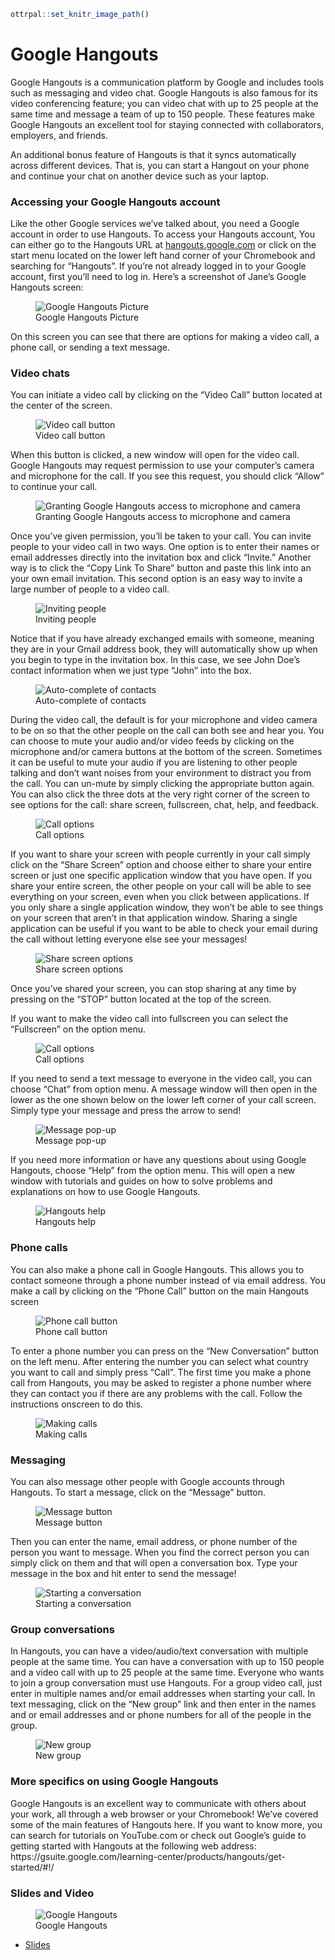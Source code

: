 ```r
ottrpal::set_knitr_image_path()
```
# Google Hangouts

Google Hangouts is a communication platform by Google and includes tools such as messaging and video chat.  Google Hangouts is also famous for its video conferencing feature; you can video chat with up to 25 people at the same time and message a team of up to 150 people. These features make Google Hangouts an excellent tool for staying connected with collaborators, employers, and friends.

An additional bonus feature of Hangouts is that it syncs automatically across different devices.  That is, you can start a Hangout on your phone and continue your chat on another device such as your laptop.

### Accessing your Google Hangouts account

Like the other Google services we've talked about, you need a Google account in order to use Hangouts. To access your Hangouts account, You can either go to the Hangouts URL at [hangouts.google.com](https://hangouts.google.com) or click on the start menu located on the lower left hand corner of your Chromebook and searching for "Hangouts".  If you're not already logged in to your Google account, first you'll need to log in. Here's a screenshot of Jane's Google Hangouts screen:


![Google Hangouts Picture](https://docs.google.com/presentation/d/14u2fp3D2t-umKnFOSfIxyDwfjIDMKJ9cBtqYUh_E93o/export/png?id=14u2fp3D2t-umKnFOSfIxyDwfjIDMKJ9cBtqYUh_E93o&pageid=g350281495f_0_0)

On this screen you can see that there are options for making a video call, a phone call, or sending a text message.

### Video chats

You can initiate a video call by clicking on the "Video Call" button located at the center of the screen.


![Video call button](https://docs.google.com/presentation/d/14u2fp3D2t-umKnFOSfIxyDwfjIDMKJ9cBtqYUh_E93o/export/png?id=14u2fp3D2t-umKnFOSfIxyDwfjIDMKJ9cBtqYUh_E93o&pageid=g37d79d2dad_0_5)

When this button is clicked, a new window will open for the video call.  Google Hangouts may request permission to use your computer's camera and microphone for the call.  If you see this request, you should click "Allow" to continue your call.   


![Granting Google Hangouts access to microphone and camera](https://docs.google.com/presentation/d/14u2fp3D2t-umKnFOSfIxyDwfjIDMKJ9cBtqYUh_E93o/export/png?id=14u2fp3D2t-umKnFOSfIxyDwfjIDMKJ9cBtqYUh_E93o&pageid=g37d79d2dad_0_13)

Once you've given permission, you'll be taken to your call.  You can invite people to your video call in two ways.  One option is to enter their names or email addresses directly into the invitation box and click "Invite."  Another way is to click the "Copy Link To Share" button and paste this link into an your own email invitation.  This second option is an easy way to invite a large number of people to a video call.


![Inviting people](https://docs.google.com/presentation/d/14u2fp3D2t-umKnFOSfIxyDwfjIDMKJ9cBtqYUh_E93o/export/png?id=14u2fp3D2t-umKnFOSfIxyDwfjIDMKJ9cBtqYUh_E93o&pageid=g350281495f_0_17)

Notice that if you have already exchanged emails with someone, meaning they are in your Gmail address book, they will automatically show up when you begin to type in the invitation box.  In this case, we see John Doe's contact information when we just type "John" into the box.


![Auto-complete of contacts](https://docs.google.com/presentation/d/14u2fp3D2t-umKnFOSfIxyDwfjIDMKJ9cBtqYUh_E93o/export/png?id=14u2fp3D2t-umKnFOSfIxyDwfjIDMKJ9cBtqYUh_E93o&pageid=g37d79d2dad_0_28)

During the video call, the default is for your microphone and video camera to be on so that the other people on the call can both see and hear you.  You can choose to mute your audio and/or video feeds by clicking on the microphone and/or camera buttons at the bottom of the screen.  Sometimes it can be useful to mute your audio if you are listening to other people talking and don't want noises from your environment to distract you from the call.  You can un-mute by simply clicking the appropriate button again.  You can also click the three dots at the very right corner of the screen to see options for the call: share screen, fullscreen, chat, help, and feedback.


![Call options](https://docs.google.com/presentation/d/14u2fp3D2t-umKnFOSfIxyDwfjIDMKJ9cBtqYUh_E93o/export/png?id=14u2fp3D2t-umKnFOSfIxyDwfjIDMKJ9cBtqYUh_E93o&pageid=g3adab2989a_0_0)

If you want to share your screen with people currently in your call simply click on the "Share Screen" option and choose either to share your entire screen or just one specific application window that you have open.  If you share your entire screen, the other people on your call will be able to see everything on your screen, even when you click between applications.  If you only share a single application window, they won't be able to see things on your screen that aren't in that application window.  Sharing a single application can be useful if you want to be able to check your email during the call without letting everyone else see your messages!


![Share screen options](https://docs.google.com/presentation/d/14u2fp3D2t-umKnFOSfIxyDwfjIDMKJ9cBtqYUh_E93o/export/png?id=14u2fp3D2t-umKnFOSfIxyDwfjIDMKJ9cBtqYUh_E93o&pageid=g350281495f_0_22)

Once you've shared your screen, you can stop sharing at any time by pressing on the "STOP" button located at the top of the screen.

If you want to make the video call into fullscreen you can select the "Fullscreen" on the option menu.


![Call options](https://docs.google.com/presentation/d/14u2fp3D2t-umKnFOSfIxyDwfjIDMKJ9cBtqYUh_E93o/export/png?id=14u2fp3D2t-umKnFOSfIxyDwfjIDMKJ9cBtqYUh_E93o&pageid=g3adab2989a_0_23)

If you need to send a text message to everyone in the video call, you can choose "Chat" from option menu.  A message window will then open in the lower as the one shown below on the lower left corner of your call screen.  Simply type your message and press the arrow to send!


![Message pop-up](https://docs.google.com/presentation/d/14u2fp3D2t-umKnFOSfIxyDwfjIDMKJ9cBtqYUh_E93o/export/png?id=14u2fp3D2t-umKnFOSfIxyDwfjIDMKJ9cBtqYUh_E93o&pageid=g350281495f_0_27)

If you need more information or have any questions about using Google Hangouts, choose "Help" from the option menu.  This will open a new window with tutorials and guides on how to solve problems and explanations on how to use Google Hangouts.


![Hangouts help](https://docs.google.com/presentation/d/14u2fp3D2t-umKnFOSfIxyDwfjIDMKJ9cBtqYUh_E93o/export/png?id=14u2fp3D2t-umKnFOSfIxyDwfjIDMKJ9cBtqYUh_E93o&pageid=g3adab2989a_0_34)


### Phone calls

You can also make a phone call in Google Hangouts. This allows you to contact someone through a phone number instead of via email address.  You make a call by clicking on the "Phone Call" button on the main Hangouts screen


![Phone call button](https://docs.google.com/presentation/d/14u2fp3D2t-umKnFOSfIxyDwfjIDMKJ9cBtqYUh_E93o/export/png?id=14u2fp3D2t-umKnFOSfIxyDwfjIDMKJ9cBtqYUh_E93o&pageid=g3adab2989a_0_44)

To enter a phone number you can press on the "New Conversation" button on the left menu. After entering the number you can select what country you want to call and simply press "Call".  The first time you make a phone call from Hangouts, you may be asked to register a phone number where they can contact you if there are any problems with the call.  Follow the instructions onscreen to do this.


![Making calls](https://docs.google.com/presentation/d/14u2fp3D2t-umKnFOSfIxyDwfjIDMKJ9cBtqYUh_E93o/export/png?id=14u2fp3D2t-umKnFOSfIxyDwfjIDMKJ9cBtqYUh_E93o&pageid=g350281495f_0_32)

### Messaging

You can also message other people with Google accounts through Hangouts.  To start a message, click on the "Message" button.


![Message button](https://docs.google.com/presentation/d/14u2fp3D2t-umKnFOSfIxyDwfjIDMKJ9cBtqYUh_E93o/export/png?id=14u2fp3D2t-umKnFOSfIxyDwfjIDMKJ9cBtqYUh_E93o&pageid=g3adab2989a_0_71)

Then you can enter the name, email address, or phone number of the person you want to message. When you find the correct person you can simply click on them and that will open a conversation box. Type your message in the box and hit enter to send the message!


![Starting a conversation](https://docs.google.com/presentation/d/14u2fp3D2t-umKnFOSfIxyDwfjIDMKJ9cBtqYUh_E93o/export/png?id=14u2fp3D2t-umKnFOSfIxyDwfjIDMKJ9cBtqYUh_E93o&pageid=g350281495f_0_45)

### Group conversations

In Hangouts, you can have a video/audio/text conversation with multiple people at the same time. You can have a conversation with up to 150 people and a video call with up to 25 people at the same time. Everyone who wants to join a group conversation must use Hangouts. For a group video call, just enter in multiple names and/or email addresses when starting your call.  In text messaging, click on the "New group" link and then enter in the names and or email addresses and or phone numbers for all of the people in the group.


![New group](https://docs.google.com/presentation/d/14u2fp3D2t-umKnFOSfIxyDwfjIDMKJ9cBtqYUh_E93o/export/png?id=14u2fp3D2t-umKnFOSfIxyDwfjIDMKJ9cBtqYUh_E93o&pageid=g3adab2989a_0_92)

### More specifics on using Google Hangouts

Google Hangouts is an excellent way to communicate with others about your work, all through a web browser or your Chromebook!  We've covered some of the main features of Hangouts here.  If you want to know more, you can search for tutorials on YouTube.com or check out Google's guide to getting started with Hangouts at the following web address: https://gsuite.google.com/learning-center/products/hangouts/get-started/#!/

### Slides and Video

![Google Hangouts](https://www.youtube.com/watch?v=gutFsKYyuIA)

* [Slides](https://docs.google.com/presentation/d/14u2fp3D2t-umKnFOSfIxyDwfjIDMKJ9cBtqYUh_E93o/edit?usp=sharing)
